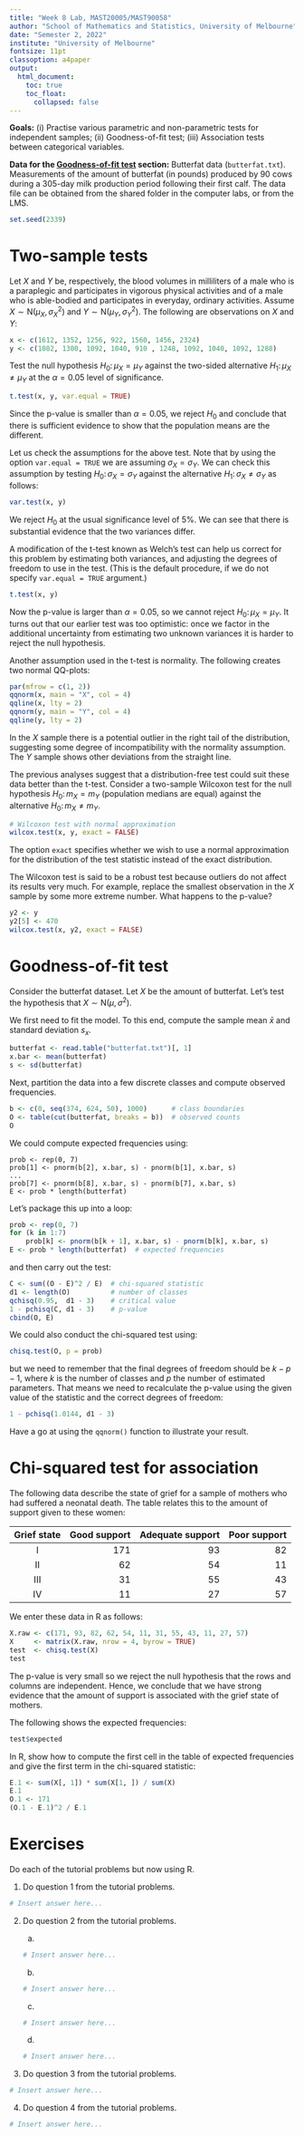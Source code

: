 ```yaml
---
title: "Week 8 Lab, MAST20005/MAST90058"
author: "School of Mathematics and Statistics, University of Melbourne"
date: "Semester 2, 2022"
institute: "University of Melbourne"
fontsize: 11pt
classoption: a4paper
output:
  html_document:
    toc: true
    toc_float:
      collapsed: false
---
```


**Goals:** (i) Practise various parametric and non-parametric tests for
independent samples; (ii) Goodness-of-fit test; (iii) Association tests between
categorical variables.

**Data for the [Goodness-of-fit test] section:**  Butterfat data
(`butterfat.txt`).  Measurements of the amount of butterfat (in pounds)
produced by 90 cows during a 305-day milk production period following their
first calf.  The data file can be obtained from the shared folder in the
computer labs, or from the LMS.

```r
set.seed(2339)
```

# Two-sample tests

Let $X$ and $Y$ be, respectively, the blood volumes in milliliters of a male
who is a paraplegic and participates in vigorous physical activities and of
a male who is able-bodied and participates in everyday, ordinary activities.
Assume $X \sim \mathrm{N}(\mu_X, \sigma_X^2)$ and $Y \sim \mathrm{N}(\mu_Y,
\sigma_Y^2)$.  The following are observations on $X$ and $Y$:
```r
x <- c(1612, 1352, 1256, 922, 1560, 1456, 2324)
y <- c(1082, 1300, 1092, 1040, 910 , 1248, 1092, 1040, 1092, 1288)
```

Test the null hypothesis $H_0\colon \mu_X = \mu_Y$ against the two-sided
alternative $H_1\colon \mu_X \neq \mu_Y$ at the $\alpha = 0.05$ level of
significance.
```r
t.test(x, y, var.equal = TRUE)
```
Since the p-value is smaller than $\alpha = 0.05$, we reject $H_0$ and conclude
that there is sufficient evidence to show that the population means are the
different.

Let us check the assumptions for the above test.  Note that by using the
option `var.equal = TRUE` we are assuming $\sigma_X = \sigma_Y$.  We can
check this assumption by testing $H_0\colon \sigma_X = \sigma_Y$ against the
alternative $H_1\colon \sigma_X \neq \sigma_Y$ as follows:
```r
var.test(x, y)
```
We reject $H_0$ at the usual significance level of 5\%.  We can see that there
is substantial evidence that the two variances differ.

A modification of the t-test known as Welch's test can help us correct
for this problem by estimating both variances, and adjusting the degrees of
freedom to use in the test.  (This is the default procedure, if we do not
specify `var.equal = TRUE` argument.)
```r
t.test(x, y)
```
Now the p-value is larger than $\alpha = 0.05$, so we cannot reject $H_0\colon
\mu_X = \mu_Y$. It turns out that our earlier test was too optimistic: once we
factor in the additional uncertainty from estimating two unknown variances it
is harder to reject the null hypothesis.

Another assumption used in the t-test is normality. The following creates
two normal QQ-plots:
```r
par(mfrow = c(1, 2))
qqnorm(x, main = "X", col = 4)
qqline(x, lty = 2)
qqnorm(y, main = "Y", col = 4)
qqline(y, lty = 2)
```
In the $X$ sample there is a potential outlier in the right tail of the
distribution, suggesting some degree of incompatibility with the normality
assumption.  The $Y$ sample shows other deviations from the straight line.

The previous analyses suggest that a distribution-free test could suit
these data better than the t-test. Consider a two-sample Wilcoxon test for the
null hypothesis $H_0\colon m_X = m_Y$ (population medians are equal) against
the alternative $H_0\colon m_X \neq m_Y$.
```r
# Wilcoxon test with normal approximation
wilcox.test(x, y, exact = FALSE)
```
The option `exact` specifies whether we wish to use a normal
approximation for the distribution of the test statistic instead of the exact
distribution.

The Wilcoxon test is said to be a robust test because outliers do not
affect its results very much.  For example, replace the smallest observation in
the $X$ sample by some more extreme number.  What happens to the p-value?
```r
y2 <- y
y2[5] <- 470
wilcox.test(x, y2, exact = FALSE)
```


# Goodness-of-fit test

Consider the butterfat dataset.  Let $X$ be the amount of butterfat.  Let's
test the hypothesis that $X \sim \mathrm{N}(\mu, \sigma^2)$.

We first need to fit the model. To this end, compute the sample mean
$\bar{x}$ and standard deviation $s_x$.
```r
butterfat <- read.table("butterfat.txt")[, 1]
x.bar <- mean(butterfat)
s <- sd(butterfat)
```

Next, partition the data into a few discrete classes and compute observed
frequencies.
```r
b <- c(0, seq(374, 624, 50), 1000)      # class boundaries
O <- table(cut(butterfat, breaks = b))  # observed counts
O
```

We could compute expected frequencies using:

    prob <- rep(0, 7)
    prob[1] <- pnorm(b[2], x.bar, s) - pnorm(b[1], x.bar, s)
    ...
    prob[7] <- pnorm(b[8], x.bar, s) - pnorm(b[7], x.bar, s)
    E <- prob * length(butterfat)

Let's package this up into a loop:
```r
prob <- rep(0, 7)
for (k in 1:7)
    prob[k] <- pnorm(b[k + 1], x.bar, s) - pnorm(b[k], x.bar, s)
E <- prob * length(butterfat)  # expected frequencies
```
and then carry out the test:
```r
C <- sum((O - E)^2 / E)  # chi-squared statistic
d1 <- length(O)          # number of classes
qchisq(0.95,  d1 - 3)    # critical value
1 - pchisq(C, d1 - 3)    # p-value
cbind(O, E)
```

We could also conduct the chi-squared test using:
```r
chisq.test(O, p = prob)
```
but we need to remember that the final degrees of freedom should be $k
- p - 1$, where $k$ is the number of classes and $p$ the number of estimated
parameters.  That means we need to recalculate the p-value using the given
value of the statistic and the correct degrees of freedom:
```r
1 - pchisq(1.0144, d1 - 3)
```

Have a go at using the `qqnorm()` function to illustrate your result.


# Chi-squared test for association

The following data describe the state of grief for a sample of mothers who had
suffered a neonatal death. The table relates this to the amount of support
given to these women:

| Grief state | Good support | Adequate support | Poor support |
|:-----------:|-------------:|-----------------:|-------------:|
|     I       |     171      |        93        |       82     |
|     II      |      62      |        54        |       11     |
|     III     |      31      |        55        |       43     |
|     IV      |      11      |        27        |       57     |

We enter these data in R as follows:
```r
X.raw <- c(171, 93, 82, 62, 54, 11, 31, 55, 43, 11, 27, 57)
X     <- matrix(X.raw, nrow = 4, byrow = TRUE)
test  <- chisq.test(X)
test
```
The p-value is very small so we reject the null hypothesis that the rows and
columns are independent.  Hence, we conclude that we have strong evidence that
the amount of support is associated with the grief state of mothers.

The following shows the expected frequencies:
```r
test$expected
```
In R, show how to compute the first cell in the table of expected frequencies
and give the first term in the chi-squared statistic:
```r
E.1 <- sum(X[, 1]) * sum(X[1, ]) / sum(X)
E.1
O.1 <- 171
(O.1 - E.1)^2 / E.1
```


# Exercises

Do each of the tutorial problems but now using R.

1. Do question 1 from the tutorial problems.
```r
# Insert answer here...
```

2. Do question 2 from the tutorial problems.

    a)
    ```r
    # Insert answer here...
    ```

    b)
    ```r
    # Insert answer here...
    ```

    c)
    ```r
    # Insert answer here...
    ```

    d)
    ```r
    # Insert answer here...
    ```

3. Do question 3 from the tutorial problems.
```r
# Insert answer here...
```

4. Do question 4 from the tutorial problems.
```r
# Insert answer here...
```
